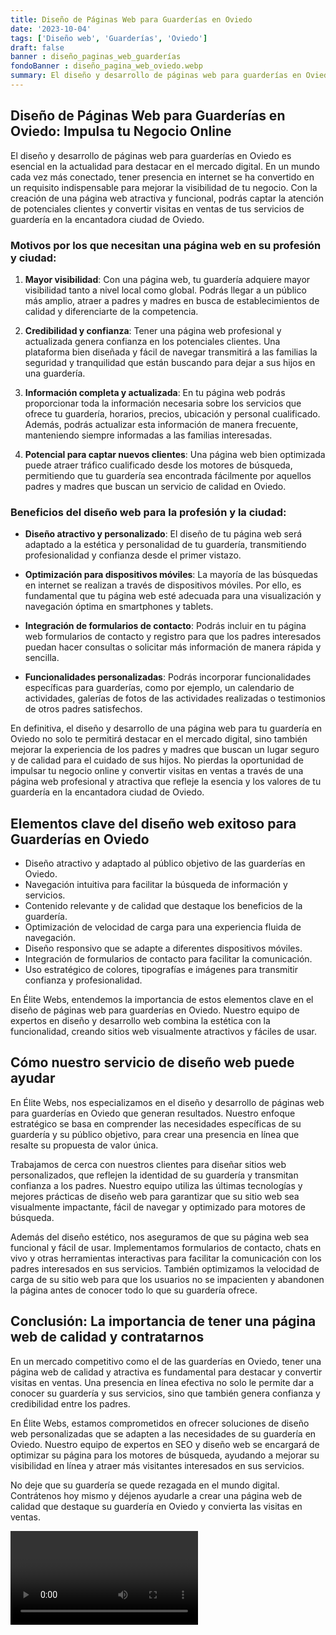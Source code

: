 ```yaml
---
title: Diseño de Páginas Web para Guarderías en Oviedo
date: '2023-10-04'
tags: ['Diseño web', 'Guarderías', 'Oviedo']
draft: false
banner : diseño_paginas_web_guarderías
fondoBanner : diseño_pagina_web_oviedo.webp
summary: El diseño y desarrollo de páginas web para guarderías en Oviedo es esencial en la actualidad para destacar en el mercado digital. En un mundo cada vez más conectado, tener presencia en internet se ha convertido en un requisito indispensable para mejorar la visibilidad de tu negocio. Con la creación de una página web atractiva y funcional, podrás captar la atención de potenciales clientes y convertir visitas en ventas de tus servicios de guardería en la encantadora ciudad de Oviedo.
---
```


## Diseño de Páginas Web para Guarderías en Oviedo: Impulsa tu Negocio Online

El diseño y desarrollo de páginas web para guarderías en Oviedo es esencial en la actualidad para destacar en el mercado digital. En un mundo cada vez más conectado, tener presencia en internet se ha convertido en un requisito indispensable para mejorar la visibilidad de tu negocio. Con la creación de una página web atractiva y funcional, podrás captar la atención de potenciales clientes y convertir visitas en ventas de tus servicios de guardería en la encantadora ciudad de Oviedo.

### Motivos por los que necesitan una página web en su profesión y ciudad:

1. **Mayor visibilidad**: Con una página web, tu guardería adquiere mayor visibilidad tanto a nivel local como global. Podrás llegar a un público más amplio, atraer a padres y madres en busca de establecimientos de calidad y diferenciarte de la competencia.

2. **Credibilidad y confianza**: Tener una página web profesional y actualizada genera confianza en los potenciales clientes. Una plataforma bien diseñada y fácil de navegar transmitirá a las familias la seguridad y tranquilidad que están buscando para dejar a sus hijos en una guardería.

3. **Información completa y actualizada**: En tu página web podrás proporcionar toda la información necesaria sobre los servicios que ofrece tu guardería, horarios, precios, ubicación y personal cualificado. Además, podrás actualizar esta información de manera frecuente, manteniendo siempre informadas a las familias interesadas.

4. **Potencial para captar nuevos clientes**: Una página web bien optimizada puede atraer tráfico cualificado desde los motores de búsqueda, permitiendo que tu guardería sea encontrada fácilmente por aquellos padres y madres que buscan un servicio de calidad en Oviedo.

### Beneficios del diseño web para la profesión y la ciudad:

- **Diseño atractivo y personalizado**: El diseño de tu página web será adaptado a la estética y personalidad de tu guardería, transmitiendo profesionalidad y confianza desde el primer vistazo.

- **Optimización para dispositivos móviles**: La mayoría de las búsquedas en internet se realizan a través de dispositivos móviles. Por ello, es fundamental que tu página web esté adecuada para una visualización y navegación óptima en smartphones y tablets.

- **Integración de formularios de contacto**: Podrás incluir en tu página web formularios de contacto y registro para que los padres interesados puedan hacer consultas o solicitar más información de manera rápida y sencilla.

- **Funcionalidades personalizadas**: Podrás incorporar funcionalidades específicas para guarderías, como por ejemplo, un calendario de actividades, galerías de fotos de las actividades realizadas o testimonios de otros padres satisfechos.

En definitiva, el diseño y desarrollo de una página web para tu guardería en Oviedo no solo te permitirá destacar en el mercado digital, sino también mejorar la experiencia de los padres y madres que buscan un lugar seguro y de calidad para el cuidado de sus hijos. No pierdas la oportunidad de impulsar tu negocio online y convertir visitas en ventas a través de una página web profesional y atractiva que refleje la esencia y los valores de tu guardería en la encantadora ciudad de Oviedo.

<GifSeo />

<Cta />

## Elementos clave del diseño web exitoso para Guarderías en Oviedo

- Diseño atractivo y adaptado al público objetivo de las guarderías en Oviedo.
- Navegación intuitiva para facilitar la búsqueda de información y servicios.
- Contenido relevante y de calidad que destaque los beneficios de la guardería.
- Optimización de velocidad de carga para una experiencia fluida de navegación.
- Diseño responsivo que se adapte a diferentes dispositivos móviles.
- Integración de formularios de contacto para facilitar la comunicación.
- Uso estratégico de colores, tipografías e imágenes para transmitir confianza y profesionalidad.

En Élite Webs, entendemos la importancia de estos elementos clave en el diseño de páginas web para guarderías en Oviedo. Nuestro equipo de expertos en diseño y desarrollo web combina la estética con la funcionalidad, creando sitios web visualmente atractivos y fáciles de usar.

## Cómo nuestro servicio de diseño web puede ayudar

En Élite Webs, nos especializamos en el diseño y desarrollo de páginas web para guarderías en Oviedo que generan resultados. Nuestro enfoque estratégico se basa en comprender las necesidades específicas de su guardería y su público objetivo, para crear una presencia en línea que resalte su propuesta de valor única.

Trabajamos de cerca con nuestros clientes para diseñar sitios web personalizados, que reflejen la identidad de su guardería y transmitan confianza a los padres. Nuestro equipo utiliza las últimas tecnologías y mejores prácticas de diseño web para garantizar que su sitio web sea visualmente impactante, fácil de navegar y optimizado para motores de búsqueda.

Además del diseño estético, nos aseguramos de que su página web sea funcional y fácil de usar. Implementamos formularios de contacto, chats en vivo y otras herramientas interactivas para facilitar la comunicación con los padres interesados en sus servicios. También optimizamos la velocidad de carga de su sitio web para que los usuarios no se impacienten y abandonen la página antes de conocer todo lo que su guardería ofrece.

## Conclusión: La importancia de tener una página web de calidad y contratarnos 

En un mercado competitivo como el de las guarderías en Oviedo, tener una página web de calidad y atractiva es fundamental para destacar y convertir visitas en ventas. Una presencia en línea efectiva no solo le permite dar a conocer su guardería y sus servicios, sino que también genera confianza y credibilidad entre los padres.

En Élite Webs, estamos comprometidos en ofrecer soluciones de diseño web personalizadas que se adapten a las necesidades de su guardería en Oviedo. Nuestro equipo de expertos en SEO y diseño web se encargará de optimizar su página para los motores de búsqueda, ayudando a mejorar su visibilidad en línea y atraer más visitantes interesados en sus servicios.

No deje que su guardería se quede rezagada en el mundo digital. Contrátenos hoy mismo y déjenos ayudarle a crear una página web de calidad que destaque su guardería en Oviedo y convierta las visitas en ventas.

<Video />

<CtaBot job='Guarderías' city='Oviedo'/>

<Gmaps query='Oviedo+españa+maps' />